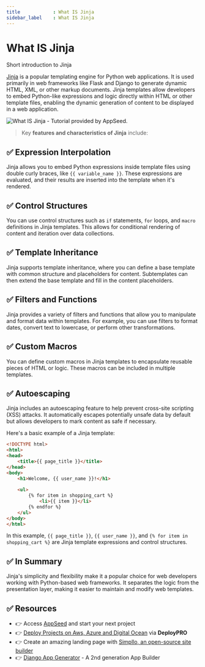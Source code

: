 ```yaml
---
title            : What IS Jinja
sidebar_label    : What IS Jinja
---
```


# What IS Jinja

<SubHeading>Short introduction to Jinja</SubHeading>

[Jinja](https://jinja.palletsprojects.com/en/3.1.x/) is a popular templating engine for Python web applications. It is used primarily in web frameworks like Flask and Django to generate dynamic HTML, XML, or other markup documents. 
Jinja templates allow developers to embed Python-like expressions and logic directly within HTML or other template files, enabling the dynamic generation of content to be displayed in a web application.

![What IS Jinja - Tutorial provided by AppSeed.](https://github-production-user-asset-6210df.s3.amazonaws.com/51070104/269188380-4c7aa7ac-88e8-480a-b428-240ab3616a30.jpg) 

> Key **features and characteristics of Jinja** include:

## ✅ **Expression Interpolation** 

Jinja allows you to embed Python expressions inside template files using double curly braces, like `{{ variable_name }}`. 
These expressions are evaluated, and their results are inserted into the template when it's rendered.

## ✅ **Control Structures** 

You can use control structures such as `if` statements, `for` loops, and `macro` definitions in Jinja templates. 
This allows for conditional rendering of content and iteration over data collections.

## ✅ **Template Inheritance** 

Jinja supports template inheritance, where you can define a base template with common structure and placeholders for content. 
Subtemplates can then extend the base template and fill in the content placeholders.

## ✅ **Filters and Functions** 

Jinja provides a variety of filters and functions that allow you to manipulate and format data within templates. 
For example, you can use filters to format dates, convert text to lowercase, or perform other transformations.

## ✅ **Custom Macros** 

You can define custom macros in Jinja templates to encapsulate reusable pieces of HTML or logic. These macros can be included in multiple templates.

## ✅ **Autoescaping** 

Jinja includes an autoescaping feature to help prevent cross-site scripting (XSS) attacks. 
It automatically escapes potentially unsafe data by default but allows developers to mark content as safe if necessary.

Here's a basic example of a Jinja template:

```html
<!DOCTYPE html>
<html>
<head>
    <title>{{ page_title }}</title>
</head>
<body>
    <h1>Welcome, {{ user_name }}!</h1>
    
    <ul>
        {% for item in shopping_cart %}
            <li>{{ item }}</li>
        {% endfor %}
    </ul>
</body>
</html>
```

In this example, `{{ page_title }}`, `{{ user_name }}`, and `{% for item in shopping_cart %}` are Jinja template expressions and control structures.

## ✅ In Summary

Jinja's simplicity and flexibility make it a popular choice for web developers working with Python-based web frameworks. 
It separates the logic from the presentation layer, making it easier to maintain and modify web templates.

## ✅ Resources

- 👉 Access [AppSeed](https://appseed.us/) and start your next project
- 👉 [Deploy Projects on Aws, Azure and Digital Ocean](https://www.docs.deploypro.dev/) via **DeployPRO**
- 👉 Create an amazing landing page with [Simpllo, an open-source site builder](https://www.simpllo.com/)
- 👉 [Django App Generator](https://app-generator.dev/django/) - A 2nd generation App Builder
